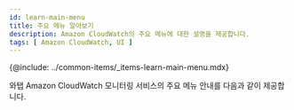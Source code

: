 ```yaml
---
id: learn-main-menu
title: 주요 메뉴 알아보기
description: Amazon CloudWatch의 주요 메뉴에 대한 설명을 제공합니다.
tags: [ Amazon CloudWatch, UI ]
---
```


{@include: ../common-items/_items-learn-main-menu.mdx}

와탭 Amazon CloudWatch 모니터링 서비스의 주요 메뉴 안내를 다음과 같이 제공합니다.
 

<DocCardList/>
